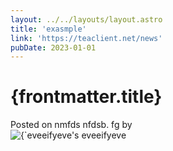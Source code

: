 ```yaml
---
layout: ../../layouts/layout.astro
title: 'exasmple'
link: 'https://teaclient.net/news'
pubDate: 2023-01-01
---
```


# {frontmatter.title}

<div class="flex items-center space-x-2 p-4">
  Posted on nmfds nfdsb. fg by
  <div class="flex items-center">
    <img
      class="w-8 h-8 rounded-full"
      src={`https://github.com/eveeifyeve.png`}
      alt={`eveeifyeve's GitHub Profile Picture`}
    />
    eveeifyeve
  </div>
</div>
